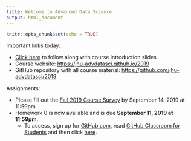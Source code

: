 ```yaml
---
title: Welcome to Advanced Data Science
output: html_document
---
```


```r
knitr::opts_chunk$set(echo = TRUE)
```

Important links today: 

* [Click here](https://docs.google.com/presentation/d/1NjTbUk5lZiWIded2DAUB9z5pzIRZbPRkNFea6jdpTZE/edit?usp=sharing) to follow along with course introduction slides
* Course website: [https://jhu-advdatasci.github.io/2019](https://jhu-advdatasci.github.io/2019)
* GitHub repository with all course material: [https://github.com/jhu-advdatasci/2019](https://github.com/jhu-advdatasci/2019)

Assignments: 

* Please fill out the [Fall 2019 Course Survey](https://forms.gle/9HJ6DhLDmmnEoHrG8) by September 14, 2019 at 11:59pm
* Homework 0 is now available and is due **September 11, 2019 at 11:59pm**. 
  * To access, sign up for [GitHub.com](http://github.com), read [GitHub Classroom for Students](https://github.com/jfiksel/github-classroom-for-students) and then click [here](). 